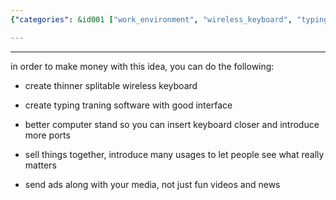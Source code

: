 ```yaml
---
{"categories": &id001 ["work_environment", "wireless_keyboard", "typing_training", "computer_stands", "product_bundling", "advertising", "media_content"], "category": "Software", "date": "2022-12-09 18:44:13", "description": "A comprehensive guide is provided on how to create a lucrative work environment by developing a sleek, splitable wireless keyboard, optimizing typing training software with an intuitive interface, enhancing computer stands for seamless connectivity, bundling products together, and incorporating ads alongside media content.", "tags": *id001, "title": "the most powerful work environment setup, introduced by us"}

---
```


------

in order to make money with this idea, you can do the following:

- create thinner splitable wireless keyboard

- create typing traning software with good interface

- better computer stand so you can insert keyboard closer and introduce more ports

- sell things together, introduce many usages to let people see what really matters

- send ads along with your media, not just fun videos and news

